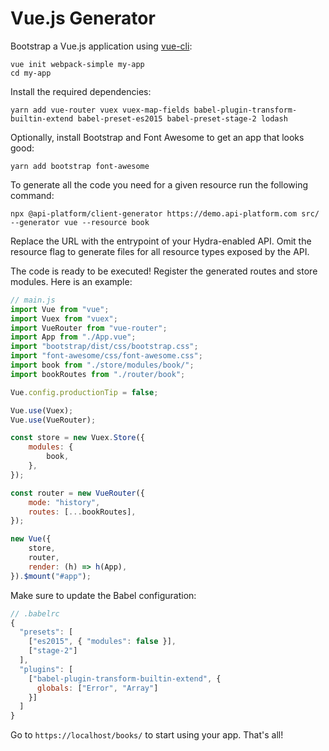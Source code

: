 # Vue.js Generator

Bootstrap a Vue.js application using [vue-cli](https://github.com/vuejs/vue-cli):

```console
vue init webpack-simple my-app
cd my-app
```

Install the required dependencies:

```console
yarn add vue-router vuex vuex-map-fields babel-plugin-transform-builtin-extend babel-preset-es2015 babel-preset-stage-2 lodash
```

Optionally, install Bootstrap and Font Awesome to get an app that looks good:

```console
yarn add bootstrap font-awesome
```

To generate all the code you need for a given resource run the following command:

```console
npx @api-platform/client-generator https://demo.api-platform.com src/ --generator vue --resource book
```

Replace the URL with the entrypoint of your Hydra-enabled API. Omit the resource flag to generate files for all resource types exposed by the API.

The code is ready to be executed! Register the generated routes and store modules. Here is an example:

```javascript
// main.js
import Vue from "vue";
import Vuex from "vuex";
import VueRouter from "vue-router";
import App from "./App.vue";
import "bootstrap/dist/css/bootstrap.css";
import "font-awesome/css/font-awesome.css";
import book from "./store/modules/book/";
import bookRoutes from "./router/book";

Vue.config.productionTip = false;

Vue.use(Vuex);
Vue.use(VueRouter);

const store = new Vuex.Store({
    modules: {
        book,
    },
});

const router = new VueRouter({
    mode: "history",
    routes: [...bookRoutes],
});

new Vue({
    store,
    router,
    render: (h) => h(App),
}).$mount("#app");
```

Make sure to update the Babel configuration:

```javascript
// .babelrc
{
  "presets": [
    ["es2015", { "modules": false }],
    ["stage-2"]
  ],
  "plugins": [
    ["babel-plugin-transform-builtin-extend", {
      globals: ["Error", "Array"]
    }]
  ]
}
```

Go to `https://localhost/books/` to start using your app.
That's all!
